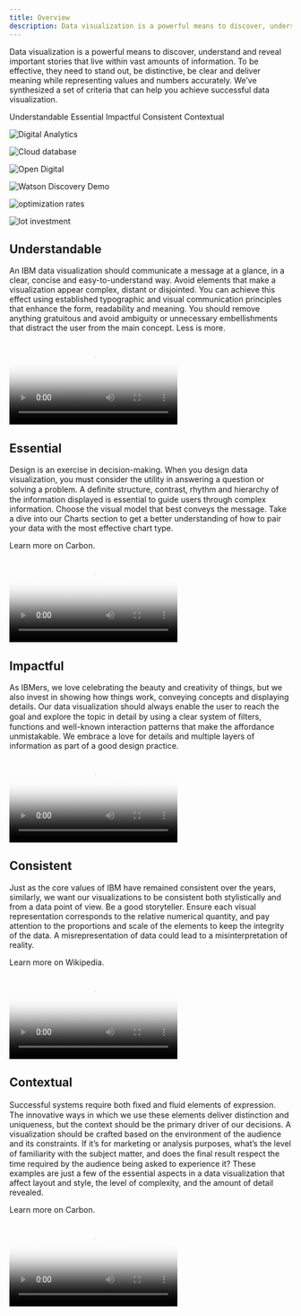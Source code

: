 ```yaml
---
title: Overview
description: Data visualization is a powerful means to discover, understand and reveal important stories that live within vast amounts of information. To be effective, they need to stand out, be distinctive, be clear and deliver meaning while representing values and numbers accurately. We’ve synthesized a set of criteria that can help you achieve successful data visualization.
---
```






<PageDescription>

Data visualization is a powerful means to discover, understand and reveal important stories that live within vast amounts of information. To be effective, they need to stand out, be distinctive, be clear and deliver meaning while representing values and numbers accurately. We’ve synthesized a set of criteria that can help you achieve successful data visualization.
</PageDescription>

<AnchorLinks>
  <AnchorLink>Understandable</AnchorLink>
  <AnchorLink>Essential</AnchorLink>
  <AnchorLink>Impactful</AnchorLink>
  <AnchorLink>Consistent</AnchorLink>
  <AnchorLink>Contextual</AnchorLink>
</AnchorLinks>


<div className="overview-gallery">

<ImageGallery className="show">
<ImageGalleryImage alt="Digital Analytics" title="Digital Analytics" col={4}>

![Digital Analytics](/images/Overview/Digital_Analytics.png)

</ImageGalleryImage>
<ImageGalleryImage  alt="Cloud database" title="Cloud database" col={8}>

![Cloud database](/images/Overview/Cloud_database.png)

</ImageGalleryImage>
<ImageGalleryImage alt="Open Digital" title="Open Digital" col={8}>

![Open Digital](/images/Overview/IBM_US_Open_Digital.png)

</ImageGalleryImage>
<ImageGalleryImage alt="Watson Discovery Demo" title="Watson Discovery Demo" col={4}>

![Watson Discovery Demo](/images/Overview/IBM_Watson_Discovery_Demo_ok.png)

</ImageGalleryImage>
<ImageGalleryImage alt="optimization rates" title="optimization rates" col={8}>

![optimization rates](/images/Overview/optimization_rates_ok.png)

</ImageGalleryImage>
<ImageGalleryImage  alt="Iot investment" title="Iot investment" col={4}>

![Iot investment](/images/Overview/IoT_investment_area.png)

</ImageGalleryImage>
</ImageGallery>

</div>

## Understandable

An IBM data visualization should communicate a message at a glance, in a clear, concise and easy-to-understand way. Avoid elements that make a visualization appear complex, distant or disjointed. You can achieve this effect using established typographic and visual communication principles that enhance the form, readability and meaning. You should remove anything gratuitous and avoid ambiguity or unnecessary embellishments that distract the user from the main concept. Less is more.

<Row>
<Column colMd={8} colLg={8}>

<Video
  src="/videos/dataviz/understandable_video.mp4"
  poster="/images/dataviz/Understandable_cover.png"
/>

</Column>
</Row>

## Essential


<Row>
<Column colMd={5} colLg={8}>

Design is an exercise in decision-making. When you design data visualization, you must consider the utility in answering a question or solving a problem. A deﬁnite structure, contrast, rhythm and hierarchy of the information displayed is essential to guide users through complex information. Choose the visual model that best conveys the message. Take a dive into our Charts section to get a better understanding of how to pair your data with the most effective chart type.

</Column>
<Column colMd={2} colLg={3}>

<div className="mini-card-container">

<p className="description">Learn more on Carbon.</p>

<MiniCard link="https://www.carbondesignsystem.com/data-visualization/basic-charts" labelName="Basic charts" iconImage={favicon} altText="carbon"></MiniCard>

</div>

</Column>
</Row>


<Row>
<Column colMd={8} colLg={8}>

<Video
  src="/videos/dataviz/essential.mp4"
  poster="/images/dataviz/essential_cover.png"
/>

</Column>
</Row>

## Impactful

As IBMers, we love celebrating the beauty and creativity of things, but we also invest in showing how things work, conveying concepts and displaying details. Our data visualization should always enable the user to reach the goal and explore the topic in detail by using a clear system of ﬁlters, functions and well-known interaction patterns that make the affordance unmistakable. We embrace a love for details and multiple layers of information as part of a good design practice.


<Row>
<Column colMd={8} colLg={8}>

<Video
  src="/videos/dataviz/impactfulVideo.mp4"
  poster="/images/dataviz/impactful_cover.png"
/>

</Column>
</Row>

## Consistent

<Row>
<Column colMd={5} colLg={8}>

Just as the core values of IBM have remained consistent over the years, similarly, we want our visualizations to be consistent both stylistically and from a data point of view. Be a good storyteller. Ensure each visual representation corresponds to the relative numerical quantity, and pay attention to the proportions and scale of the elements to keep the integrity of the data. A misrepresentation of data could lead to a misinterpretation of reality.

</Column>
<Column colMd={2} colLg={3}>


<div className="mini-card-container">

<p className="description">Learn more on Wikipedia.</p>

<MiniCard link="https://en.wikipedia.org/wiki/Misleading_graph" labelName="Misleading charts" iconImage={Wikipedia} altText="Wikipedia"></MiniCard>

</div>





</Column>
</Row>


<Row>
<Column colMd={8} colLg={8}>

<Video
  src="/videos/dataviz/consistentVideo.mp4"
  poster="/images/dataviz/consistent_cover.png"
/>

</Column>
</Row>

## Contextual

<Row>
<Column colMd={5} colLg={8}>
Successful systems require both ﬁxed and fluid elements of expression. The innovative ways in which we use these elements deliver distinction and uniqueness, but the context should be the primary driver of our decisions. A visualization should be crafted based on the environment of the audience and its constraints. If it’s for marketing or analysis purposes, what’s the level of familiarity with the subject matter, and does the ﬁnal result respect the time required by the audience being asked to experience it? These examples are just a few of the essential aspects in a data visualization that affect layout and style, the level of complexity, and the amount of detail revealed.
</Column>
<Column colMd={2} colLg={3} >

<div className="mini-card-container">

<p className="description">Learn more on Carbon.</p>

<MiniCard link="https://www.carbondesignsystem.com/data-visualization/getting-started/vanilla" labelName="Data visualization" iconImage={favicon} altText="carbon"></MiniCard>


</div>

</Column>
</Row>


<Row>
<Column colMd={8} colLg={8}>

<Video
  src="/videos/dataviz/contextualvideo.mp4"
  poster="/images/dataviz/contexual_cover.png"
/>

</Column>
</Row>
